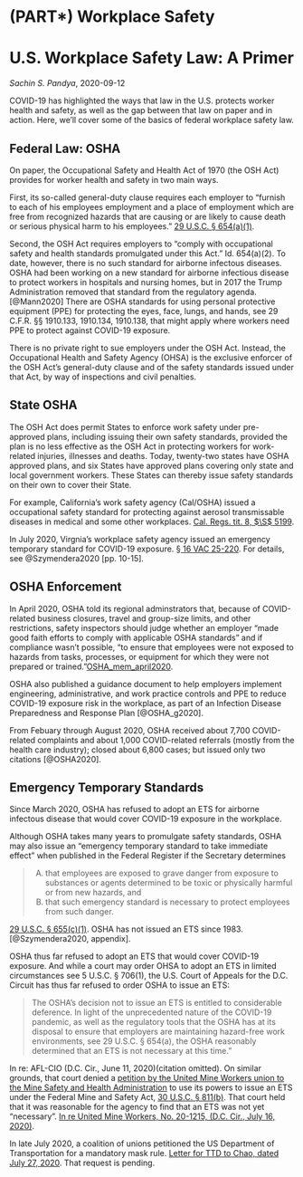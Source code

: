 # (PART\*) Workplace Safety {-} 

# U.S. Workplace Safety Law: A Primer

_Sachin S. Pandya_, 2020-09-12

COVID-19 has highlighted the ways that law in the U.S. protects worker health and safety, as well as the gap between that law on paper and in action. Here, we'll cover some of the basics of federal workplace safety law.

## Federal Law: OSHA {#osha_fed}

On paper, the Occupational Safety and Health Act of 1970 (the OSH Act) provides for worker health and safety in two main ways.  

First, its so-called general-duty clause requires each employer to "furnish to each of his employees employment and a place of employment which are free from recognized hazards that are causing or are likely to cause death or serious physical harm to his employees." [29 U.S.C. § 654(a)(1)](https://www.govinfo.gov/content/pkg/USCODE-2018-title29/html/USCODE-2018-title29-chap15-sec654.htm). 

Second, the OSH Act requires employers to "comply with occupational safety and health standards promulgated under this Act." Id. 654(a)(2). To date, however, there is no such standard for airborne infectous diseases. OSHA had been working on a new standard for airborne infectious disease to protect workers in hospitals and nursing homes, but in 2017 the Trump Administration removed that standard from the regulatory agenda.[@Mann2020] There are OSHA standards for using personal protective equipment (PPE) for protecting the eyes, face, lungs, and hands, see 29 C.F.R. §§ 1910.133, 1910.134, 1910.138, that might apply where workers need PPE to protect against COVID-19 exposure.

There is no private right to sue employers under the OSH Act. Instead, the Occupational Health and Safety Agency (OHSA) is the exclusive enforcer of the OSH Act's general-duty clause and of the safety standards issued under that Act, by way of inspections and civil penalties. 

## State OSHA {#osha_state}

The OSH Act does permit States to enforce work safety under pre-approved plans, including issuing their own safety standards, provided the plan is no less effective as the OSH Act in protecting workers for work-related injuries, illnesses and deaths.  Today, twenty-two states have OSHA approved plans, and six States have approved plans covering only state and local government workers. These States can thereby issue safety standards on their own to cover their State. 

For example, California's work safety agency (Cal/OSHA) issued a occupational safety standard for protecting against aerosol transmissable diseases in medical and some other workplaces. [Cal. Regs. tit. 8, $\S$ 5199](https://www.dir.ca.gov/title8/5199.html). 

In July 2020, Virgnia's workplace safety agency issued an emergency temporary standard for COVID-19 exposure. [§ 16 VAC 25-220](https://www.doli.virginia.gov/wp-content/uploads/2020/07/COVID-19-Emergency-Temporary-Standard-FOR-PUBLIC-DISTRIBUTION-FINAL-7.17.2020.pdf). For details, see @Szymendera2020 [pp. 10-15].

## OSHA Enforcement {#osha_enfr}

In April 2020, OSHA told its regional adminstrators that, because of COVID-related business closures, travel and group-size limits, and other restrictions, safety inspectors should judge whether an employer "made good faith efforts to comply with applicable OSHA standards" and if compliance wasn't possible, "to ensure that employees were not exposed to hazards from tasks, processes, or equipment for which they were not prepared or trained."[OSHA_mem_april2020](https://www.osha.gov/memos/2020-04-16/discretion-enforcement-when-considering-employers-good-faith-efforts-during). 

OSHA also published a guidance document to help employers implement engineering, administrative, and work practice controls and PPE to reduce COVID-19 exposure risk in the workplace, as part of an Infection Disease Preparedness and Response Plan [@OSHA_g2020].

From Febuary through August 2020, OSHA received about 7,700 COVID-related complaints and about 1,000 COVID-related referrals (mostly from the health care industry); closed about 6,800 cases; but issued only two citations [@OSHA2020].

## Emergency Temporary Standards {#osha_ets}

Since March 2020, OSHA has refused to adopt an ETS for airborne infectous disease that would cover COVID-19 exposure in the workplace.

Although OSHA takes many years to promulgate safety standards, OSHA may also issue an "emergency temporary standard to take immediate effect" when published in the Federal Register if the Secretary determines

>(A) that employees are exposed to grave danger from exposure to substances or agents determined to be toxic or physically harmful or from new hazards, and 
>(B) that such emergency standard is necessary to protect employees from such danger.

[29 U.S.C. § 655(c)(1)](https://www.govinfo.gov/content/pkg/USCODE-2018-title29/html/USCODE-2018-title29-chap15-sec655.htm). OSHA has not issued an ETS since 1983.[@Szymendera2020, appendix].

OSHA thus far refused to adopt an ETS that would cover COVID-19 exposure. And while a court may order OHSA to adopt an ETS in limited circumstances see 5 U.S.C. § 706(1), the U.S. Court of Appeals for the D.C. Circuit has thus far refused to order OSHA to issue an ETS:  

> The OSHA’s decision not to issue an ETS is entitled to considerable deference. In light of the unprecedented nature of the COVID-19 pandemic, as well as the regulatory tools that the OSHA has at its disposal to ensure that employers are maintaining hazard-free work environments, see 29 U.S.C. § 654(a), the OSHA reasonably determined that an ETS is not necessary at this time."

In re: AFL-CIO (D.C. Cir., June 11, 2020)(citation omitted). On similar grounds, that court denied a [petition by the United Mine Workers union to the Mine Safety and Health Administration](https://umwa.org/wp-content/uploads/2020/06/Murphy.pet_.FINAL_.pdf) to use its powers to issue an ETS under the Federal Mine and Safety Act, [30 U.S.C. § 811(b)](https://www.govinfo.gov/content/pkg/USCODE-2018-title30/html/USCODE-2018-title30-chap22-subchapI-sec811.htm). That court held that it was reasonable for the agency to find that an ETS was not yet "necessary". [In re United Mine Workers, No. 20-1215, (D.C. Cir., July 16, 2020)](https://www.cadc.uscourts.gov/internet/orders.nsf/3587402FD4A1AEEB852585A700513EF3/$file/20-1215LDSD.pdf).
 
In late July 2020, a coalition of unions petitioned the US Department of Transportation for a mandatory mask rule. [Letter for TTD to Chao, dated July 27, 2020](https://ttd.org/wp-content/uploads/2020/07/TTD-Petition-for-Rulemaking-to-DOT-7.27.20-1.pdf). That request is pending.

